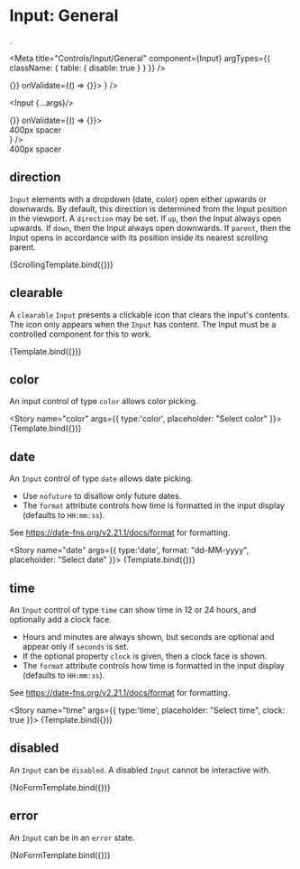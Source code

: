
# Input: General 
.

<Meta 
  title="Controls/Input/General" 
  component={Input}
  argTypes={{
    className: { table: { disable: true } }
  }}
/>

<Form data={{}} onChange={() => {}} onValidate={() => {}}>
  <Form.Field
    name="name"
    value={null}
    control={<Input {...args}/>}
  />
</Form>

<Input {...args}/>

<div style={{ height: '400px', overflowY: 'auto' }}>
<Form data={{}} onChange={() => {}} onValidate={() => {}}>
  <div style={{height: '400px', background: 'grey'}}>400px spacer</div>
  <Form.Field
    label="direction"
    name="name"
    value={null}
    control={<Input {...args}/>}
  />
  <div style={{height: '400px', background: 'grey'}}>400px spacer</div>
</Form>
</div>

## direction

`Input` elements with a dropdown (date, color) open either upwards or downwards.
By default, this direction is determined from the Input position in the viewport.
A `direction` may be set. If `up`, then the Input always open upwards. If `down`,
then the Input always open downwards. If `parent`, then the Input opens in 
accordance with its position inside its nearest scrolling parent.

<Canvas>
  <Story
    name="direction"
    args={{ placeholder: "direction", direction: 'parent', type: 'date' }}>
    {ScrollingTemplate.bind({})}
  </Story>
</Canvas>

## clearable

A `clearable` `Input` presents a clickable icon that clears the input's contents. 
The icon only appears when the `Input` has content. The Input must be a 
controlled component for this to work.

<Canvas>
  <Story
    name="clearable"
    args={{ clearable: true, placeholder: "Clearable" }}>
    {Template.bind({})}
  </Story>
</Canvas>

## color 

An input control of type `color` allows color picking. 

<Story
  name="color"
  args={{ type:'color', placeholder: "Select color" }}>
  {Template.bind({})}
</Story>

## date

An `Input` control of type `date` allows date picking. 

* Use `nofuture` to disallow only future dates. 
* The `format` attribute controls how time is formatted in the input display (defaults to `HH:mm:ss`).

See https://date-fns.org/v2.21.1/docs/format for formatting.

<Story
  name="date"
  args={{ type:'date', format: "dd-MM-yyyy", placeholder: "Select date"  }}>
  {Template.bind({})}
</Story>

## time

An `Input` control of type `time` can show time in 12 or 24 hours, and optionally add a clock face.

* Hours and minutes are always shown, but seconds are optional and appear only if `seconds` is set. 
* If the optional property `clock` is given, then a clock face is shown.
* The `format` attribute controls how time is formatted in the input display (defaults to `HH:mm:ss`).

See https://date-fns.org/v2.21.1/docs/format for formatting.

<Story
  name="time"
  args={{ type:'time', placeholder: "Select time", clock: true }}>
  {Template.bind({})}
</Story>

## disabled 

An `Input` can be `disabled`. A disabled `Input` cannot be interactive with.

<Canvas>
  <Story
    name="disabled"
    args={{ disabled: true, placeholder: "Disabled" }}>
    {NoFormTemplate.bind({})}
  </Story>
</Canvas>

## error 

An `Input` can be in an `error` state.

<Canvas>
  <Story
    name="error"
    args={{ error: true, placeholder: "Error" }}>
    {NoFormTemplate.bind({})}
  </Story>
</Canvas>